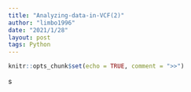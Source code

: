 ```yaml
---
title: "Analyzing-data-in-VCF(2)"
author: "limbo1996"
date: "2021/1/28"
layout: post
tags: Python
---
```


```r
knitr::opts_chunk$set(echo = TRUE, comment = ">>")
```

s
